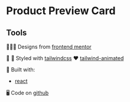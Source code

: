 

<Meta of={ProductPreviewCardStories} />

# Product Preview Card

<Canvas of={ProductPreviewCardStories.Basic} />

## Tools

🧑🏼‍🎨 Designs from [frontend mentor](https://www.frontendmentor.io/challenges/results-summary-component-CE_K6s0maV)

🎨 🎨 Styled with [tailwindcss](https://tailwindcss.com/) ❤️ [tailwind-animated](https://www.tailwindcss-animated.com/)

🔨 Built with:

- [react](https://react.dev/)

🖥️ Code on [github](https://github.com/kim-fransson/frontend-mentor/tree/main/packages/web/src/product-preview-card)
